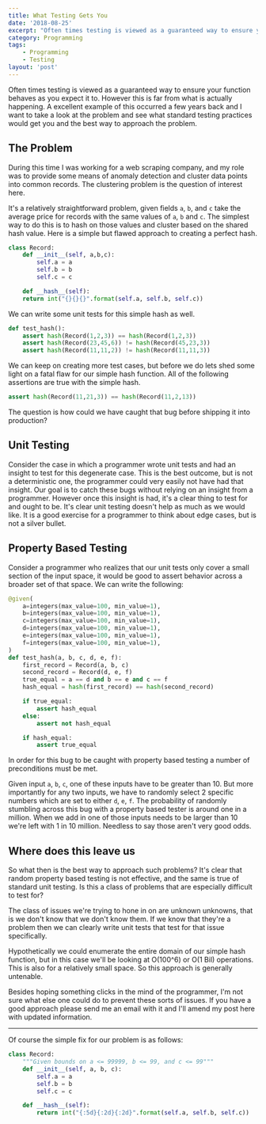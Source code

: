 ```yaml
---
title: What Testing Gets You
date: '2018-08-25'
excerpt: "Often times testing is viewed as a guaranteed way to ensure your function behaves as you expect it to. However this is far from what is actually happening. A excellent example of this occurred a few years back and I want to take a look at the problem and see what standard testing practices would get you and the best way to approach the problem."
category: Programming
tags:
    - Programming
    - Testing
layout: 'post'
---
```


Often times testing is viewed as a guaranteed way to ensure your function behaves as you expect it to. However this is far from what is actually happening. A excellent example of this occurred a few years back and I want to take a look at the problem and see what standard testing practices would get you and the best way to approach the problem.

## The Problem

During this time I was working for a web scraping company, and my role was to provide some means of anomaly detection and cluster data points into common records. The clustering problem is the question of interest here.

It's a relatively straightforward problem, given fields `a`, `b`, and `c` take the average price for records with the same values of `a`, `b` and `c`. The simplest way to do this is to hash on those values and cluster based on the shared hash value. Here is a simple but flawed approach to creating a perfect hash.

```python
class Record:
    def __init__(self, a,b,c):
        self.a = a
        self.b = b
        self.c = c

    def __hash__(self):
    return int("{}{}{}".format(self.a, self.b, self.c))
```

We can write some unit tests for this simple hash as well.

```python
def test_hash():
    assert hash(Record(1,2,3)) == hash(Record(1,2,3))
    assert hash(Record(23,45,6)) != hash(Record(45,23,3))
    assert hash(Record(11,11,2)) != hash(Record(11,11,3))
```

We can keep on creating more test cases, but before we do lets shed some light
on a fatal flaw for our simple hash function. All of the following assertions
are true with the simple hash.
```python
assert hash(Record(11,21,3)) == hash(Record(11,2,13))
```
The question is how could we have caught that bug before shipping it into production?

## Unit Testing

Consider the case in which a programmer wrote unit tests and had an insight to test for this degenerate case. This is the best outcome, but is not a deterministic one, the programmer could very easily not have had that insight. Our goal is to catch these bugs without relying on an insight from a programmer. However once this insight is had, it's a clear thing to test for and ought to be. It's clear unit testing doesn't help as much as we would like. It is a good exercise for a programmer to think about edge cases, but is not a silver bullet.

## Property Based Testing

Consider a programmer who realizes that our unit tests only cover a small section of the input space, it would be good to assert behavior across a broader set of that space. We can write the following:
```python
@given(
    a=integers(max_value=100, min_value=1),
    b=integers(max_value=100, min_value=1),
    c=integers(max_value=100, min_value=1),
    d=integers(max_value=100, min_value=1),
    e=integers(max_value=100, min_value=1),
    f=integers(max_value=100, min_value=1),
)
def test_hash(a, b, c, d, e, f):
    first_record = Record(a, b, c)
    second_record = Record(d, e, f)
    true_equal = a == d and b == e and c == f
    hash_equal = hash(first_record) == hash(second_record)

    if true_equal:
        assert hash_equal
    else:
        assert not hash_equal

    if hash_equal:
        assert true_equal
```
In order for this bug to be caught with property based testing a number of preconditions must be met.

Given input `a`, `b`, `c`, one of these inputs have to be greater than 10. But more importantly for any two inputs, we have to randomly select 2 specific numbers which are set to either `d`, `e`, `f`. The probability of randomly stumbling across this bug with a property based tester is around one in a million. When we add in one of those inputs needs to be larger than 10 we're left with 1 in 10 million. Needless to say those aren't very good odds.

## Where does this leave us

So what then is the best way to approach such problems? It's clear that random property based testing is not effective, and the same is true of standard unit testing. Is this a class of problems that are especially difficult to test for?

The class of issues we're trying to hone in on are unknown unknowns, that is we don't know that we don't know them. If we know that they're a problem then we can clearly write unit tests that test for that issue specifically.

Hypothetically we could enumerate the entire domain of our simple hash function, but in this case we'll be looking at O(100^6) or O(1 Bil) operations. This is also for a relatively small space. So this approach is generally untenable.

Besides hoping something clicks in the mind of the programmer, I'm not sure what else one could do to prevent these sorts of issues. If you have a good approach please send me an email with it and I'll amend my post here with updated information.

---

Of course the simple fix for our problem is as follows:
```python
class Record:
    """Given bounds on a <= 99999, b <= 99, and c <= 99"""
    def __init__(self, a, b, c):
        self.a = a
        self.b = b
        self.c = c

    def __hash__(self):
        return int("{:5d}{:2d}{:2d}".format(self.a, self.b, self.c))
```
